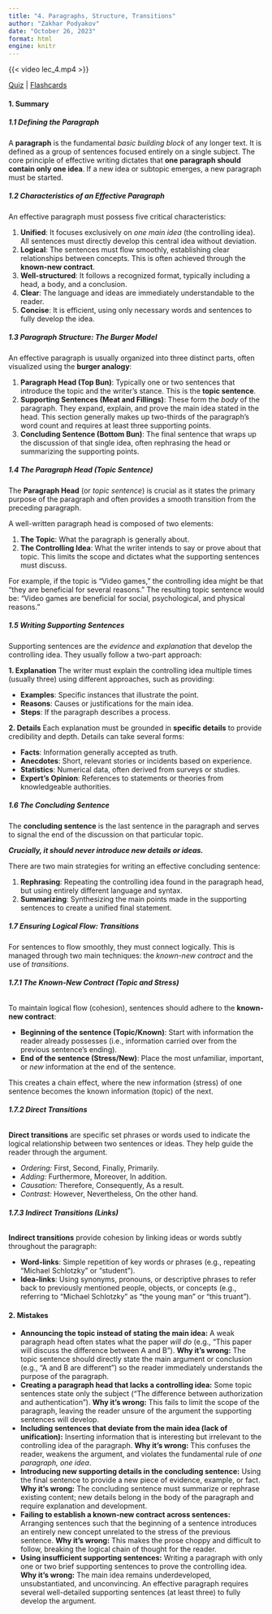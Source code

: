 ```yaml
---
title: "4. Paragraphs, Structure, Transitions"
author: "Zakhar Podyakov"
date: "October 26, 2023"
format: html
engine: knitr
---
```


{{< video lec_4.mp4 >}}

[Quiz](https://notebooklm.google.com/notebook/d97f18c5-4dc3-4b31-8592-c05b6fa8353d?artifactId=57c146a8-c347-4df4-91a5-a6215f06f2ae) | [Flashcards](https://notebooklm.google.com/notebook/d97f18c5-4dc3-4b31-8592-c05b6fa8353d?artifactId=f1bff20e-99bd-49a4-a91b-96e360146f58)

#### **1. Summary**

##### **1.1 Defining the Paragraph**

A **paragraph** is the fundamental *basic building block* of any longer text. It is defined as a group of sentences focused entirely on a single subject. The core principle of effective writing dictates that **one paragraph should contain only one idea**. If a new idea or subtopic emerges, a new paragraph must be started.

<!-- DIAGRAM HERE -->

##### **1.2 Characteristics of an Effective Paragraph**

An effective paragraph must possess five critical characteristics:

1.  **Unified**: It focuses exclusively on *one main idea* (the controlling idea). All sentences must directly develop this central idea without deviation.
2.  **Logical**: The sentences must flow smoothly, establishing clear relationships between concepts. This is often achieved through the **known-new contract**.
3.  **Well-structured**: It follows a recognized format, typically including a head, a body, and a conclusion.
4.  **Clear**: The language and ideas are immediately understandable to the reader.
5.  **Concise**: It is efficient, using only necessary words and sentences to fully develop the idea.

##### **1.3 Paragraph Structure: The Burger Model**

An effective paragraph is usually organized into three distinct parts, often visualized using the **burger analogy**:

1.  **Paragraph Head (Top Bun)**: Typically one or two sentences that introduce the topic and the writer's stance. This is the **topic sentence**.
2.  **Supporting Sentences (Meat and Fillings)**: These form the *body* of the paragraph. They expand, explain, and prove the main idea stated in the head. This section generally makes up two-thirds of the paragraph's word count and requires at least three supporting points.
3.  **Concluding Sentence (Bottom Bun)**: The final sentence that wraps up the discussion of that single idea, often rephrasing the head or summarizing the supporting points.

<!-- DIAGRAM HERE -->

##### **1.4 The Paragraph Head (Topic Sentence)**

The **Paragraph Head** (or *topic sentence*) is crucial as it states the primary purpose of the paragraph and often provides a smooth transition from the preceding paragraph.

A well-written paragraph head is composed of two elements:

1.  **The Topic**: What the paragraph is generally about.
2.  **The Controlling Idea**: What the writer intends to say or prove about that topic. This limits the scope and dictates what the supporting sentences must discuss.

For example, if the topic is "Video games," the controlling idea might be that "they are beneficial for several reasons." The resulting topic sentence would be: "Video games are beneficial for social, psychological, and physical reasons."

##### **1.5 Writing Supporting Sentences**

Supporting sentences are the *evidence* and *explanation* that develop the controlling idea. They usually follow a two-part approach:

**1. Explanation**
The writer must explain the controlling idea multiple times (usually three) using different approaches, such as providing:

*   **Examples**: Specific instances that illustrate the point.
*   **Reasons**: Causes or justifications for the main idea.
*   **Steps**: If the paragraph describes a process.

**2. Details**
Each explanation must be grounded in **specific details** to provide credibility and depth. Details can take several forms:

*   **Facts**: Information generally accepted as truth.
*   **Anecdotes**: Short, relevant stories or incidents based on experience.
*   **Statistics**: Numerical data, often derived from surveys or studies.
*   **Expert's Opinion**: References to statements or theories from knowledgeable authorities.

<!-- DIAGRAM HERE -->

##### **1.6 The Concluding Sentence**

The **concluding sentence** is the last sentence in the paragraph and serves to signal the end of the discussion on that particular topic.

***Crucially, it should never introduce new details or ideas.***

There are two main strategies for writing an effective concluding sentence:

1.  **Rephrasing**: Repeating the controlling idea found in the paragraph head, but using entirely different language and syntax.
2.  **Summarizing**: Synthesizing the main points made in the supporting sentences to create a unified final statement.

##### **1.7 Ensuring Logical Flow: Transitions**

For sentences to flow smoothly, they must connect logically. This is managed through two main techniques: the *known-new contract* and the use of *transitions*.

###### **1.7.1 The Known-New Contract (Topic and Stress)**

To maintain logical flow (cohesion), sentences should adhere to the **known-new contract**:

*   **Beginning of the sentence (Topic/Known)**: Start with information the reader already possesses (i.e., information carried over from the previous sentence's ending).
*   **End of the sentence (Stress/New)**: Place the most unfamiliar, important, or *new* information at the end of the sentence.

This creates a chain effect, where the new information (stress) of one sentence becomes the known information (topic) of the next.

###### **1.7.2 Direct Transitions**

**Direct transitions** are specific set phrases or words used to indicate the logical relationship between two sentences or ideas. They help guide the reader through the argument.

*   *Ordering:* First, Second, Finally, Primarily.
*   *Adding:* Furthermore, Moreover, In addition.
*   *Causation:* Therefore, Consequently, As a result.
*   *Contrast:* However, Nevertheless, On the other hand.

###### **1.7.3 Indirect Transitions (Links)**

**Indirect transitions** provide cohesion by linking ideas or words subtly throughout the paragraph:

*   **Word-links**: Simple repetition of key words or phrases (e.g., repeating "Michael Schlotzky" or "student").
*   **Idea-links**: Using synonyms, pronouns, or descriptive phrases to refer back to previously mentioned people, objects, or concepts (e.g., referring to "Michael Schlotzky" as "the young man" or "this truant").

#### **2. Mistakes**

*   **Announcing the topic instead of stating the main idea:** A weak paragraph head often states what the paper *will do* (e.g., "This paper will discuss the difference between A and B"). **Why it's wrong:** The topic sentence should directly state the main argument or conclusion (e.g., "A and B are different") so the reader immediately understands the purpose of the paragraph.
*   **Creating a paragraph head that lacks a controlling idea:** Some topic sentences state only the subject ("The difference between authorization and authentication"). **Why it's wrong:** This fails to limit the scope of the paragraph, leaving the reader unsure of the argument the supporting sentences will develop.
*   **Including sentences that deviate from the main idea (lack of unification):** Inserting information that is interesting but irrelevant to the controlling idea of the paragraph. **Why it's wrong:** This confuses the reader, weakens the argument, and violates the fundamental rule of *one paragraph, one idea*.
*   **Introducing new supporting details in the concluding sentence:** Using the final sentence to provide a new piece of evidence, example, or fact. **Why it's wrong:** The concluding sentence must summarize or rephrase existing content; new details belong in the body of the paragraph and require explanation and development.
*   **Failing to establish a known-new contract across sentences:** Arranging sentences such that the beginning of a sentence introduces an entirely new concept unrelated to the stress of the previous sentence. **Why it's wrong:** This makes the prose choppy and difficult to follow, breaking the logical chain of thought for the reader.
*   **Using insufficient supporting sentences:** Writing a paragraph with only one or two brief supporting sentences to prove the controlling idea. **Why it's wrong:** The main idea remains underdeveloped, unsubstantiated, and unconvincing. An effective paragraph requires several well-detailed supporting sentences (at least three) to fully develop the argument.